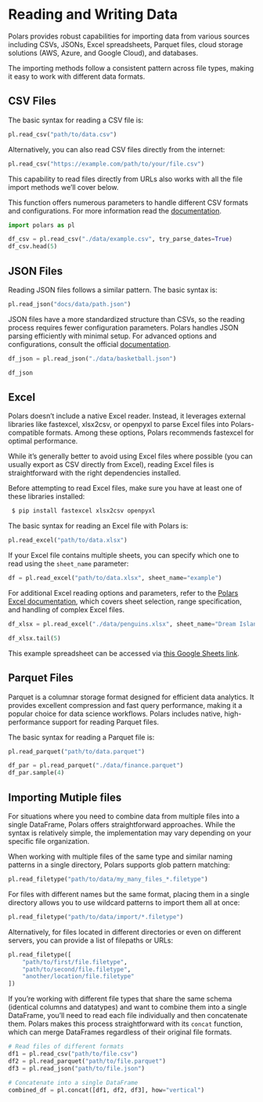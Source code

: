 # Reading and Writing Data {#sec-appendix-b}

Polars provides robust capabilities for importing data from various sources including CSVs, JSONs, Excel spreadsheets, Parquet files, cloud storage solutions (AWS, Azure, and Google Cloud), and databases.

The importing methods follow a consistent pattern across file types, making it easy to work with different data formats.

## CSV Files

The basic syntax for reading a CSV file is:
```python
pl.read_csv("path/to/data.csv")
```

Alternatively, you can also read CSV files directly from the internet:
```python
pl.read_csv("https://example.com/path/to/your/file.csv")
```
This capability to read files directly from URLs also works with all the file import methods we'll cover below.


This function offers numerous parameters to handle different CSV formats and configurations. For more information read the [documentation](https://pola-rs.github.io/polars/py-polars/html/reference/api/polars.read_csv.html).

```python
import polars as pl

df_csv = pl.read_csv("./data/example.csv", try_parse_dates=True)
df_csv.head(5)
```



## JSON Files

Reading JSON files follows a similar pattern. The basic syntax is:
```python
pl.read_json("docs/data/path.json")
```

JSON files have a more standardized structure than CSVs, so the reading process requires fewer configuration parameters. Polars handles JSON parsing efficiently with minimal setup. For advanced options and configurations, consult the official [documentation](https://docs.pola.rs/api/python/stable/reference/api/polars.read_json.html).

```python
df_json = pl.read_json("./data/basketball.json")

df_json
```

## Excel 

Polars doesn't include a native Excel reader. Instead, it leverages external libraries like fastexcel, xlsx2csv, or openpyxl to parse Excel files into Polars-compatible formats. Among these options, Polars recommends fastexcel for optimal performance. 

While it's generally better to avoid using Excel files where possible (you can usually export as CSV directly from Excel), reading Excel files is straightforward with the right dependencies installed.

Before attempting to read Excel files, make sure you have at least one of these libraries installed:
```bash
 $ pip install fastexcel xlsx2csv openpyxl
 ```


The basic syntax for reading an Excel file with Polars is:
```python
pl.read_excel("path/to/data.xlsx")
```

If your Excel file contains multiple sheets, you can specify which one to read using the `sheet_name` parameter:
```python
df = pl.read_excel("path/to/data.xlsx", sheet_name="example")
```

For additional Excel reading options and parameters, refer to the [Polars Excel documentation](https://docs.pola.rs/api/python/stable/reference/api/polars.read_excel.html), which covers sheet selection, range specification, and handling of complex Excel files.

```python
df_xlsx = pl.read_excel("./data/penguins.xlsx", sheet_name="Dream Island")

df_xlsx.tail(5)
```

This example spreadsheet can be accessed via [this Google Sheets link](https://docs.google.com/spreadsheets/d/1aFu8lnD_g0yjF5O-K6SFgSEWiHPpgvFCF0NY9D6LXnY/edit?gid=0#gid=0).

## Parquet Files

Parquet is a columnar storage format designed for efficient data analytics. It provides excellent compression and fast query performance, making it a popular choice for data science workflows. Polars includes native, high-performance support for reading Parquet files.

The basic syntax for reading a Parquet file is:

```python
pl.read_parquet("path/to/data.parquet")
```

```python
df_par = pl.read_parquet("./data/finance.parquet")
df_par.sample(4)
```

## Importing Mutiple files

For situations where you need to combine data from multiple files into a single DataFrame, Polars offers straightforward approaches. While the syntax is relatively simple, the implementation may vary depending on your specific file organization.

When working with multiple files of the same type and similar naming patterns in a single directory, Polars supports glob pattern matching:

```python
pl.read_filetype("path/to/data/my_many_files_*.filetype")
```
For files with different names but the same format, placing them in a single directory allows you to use wildcard patterns to import them all at once:

```python
pl.read_filetype("path/to/data/import/*.filetype")
```
Alternatively, for files located in different directories or even on different servers, you can provide a list of filepaths or URLs:

```python
pl.read_filetype([
    "path/to/first/file.filetype",
    "path/to/second/file.filetype",
    "another/location/file.filetype"
])
```
If you're working with different file types that share the same schema (identical columns and datatypes) and want to combine them into a single DataFrame, you'll need to read each file individually and then concatenate them. Polars makes this process straightforward with its `concat` function, which can merge DataFrames regardless of their original file formats.

```python
# Read files of different formats
df1 = pl.read_csv("path/to/file.csv")
df2 = pl.read_parquet("path/to/file.parquet")
df3 = pl.read_json("path/to/file.json")

# Concatenate into a single DataFrame
combined_df = pl.concat([df1, df2, df3], how="vertical")
```